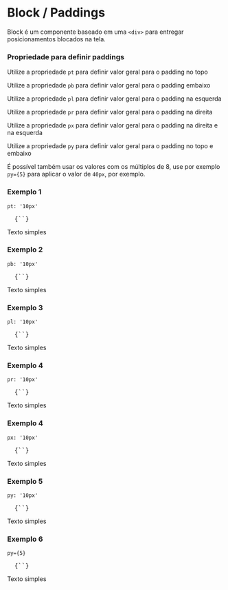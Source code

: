 

<Meta title="Block / Paddings" />

# Block / Paddings

<Space size={3} />

Block é um componente baseado em uma `<div>` para entregar posicionamentos blocados na tela.

<Space size={6} />

### Propriedade para definir paddings

<Space size={3} />

Utilize a propriedade `pt` para definir valor geral para o padding no topo

Utilize a propriedade `pb` para definir valor geral para o padding embaixo

Utilize a propriedade `pl` para definir valor geral para o padding na esquerda

Utilize a propriedade `pr` para definir valor geral para o padding na direita

Utilize a propriedade `px` para definir valor geral para o padding na direita e na esquerda

Utilize a propriedade `py` para definir valor geral para o padding no topo e embaixo

É possível também usar os valores com os múltiplos de 8, use por exemplo `py={5}` para aplicar o valor de `40px`, por exemplo.

<Space size={6} />

### Exemplo 1

`pt: '10px'`

<pre>
  <CodeBlock>{`<Block pt='10px'></Block>`}</CodeBlock>
</pre>

<Space size={3} />

<ThemeProvider theme={theme}>
  <Block 
    bgColor='primary2'
    fontColor='white'
    pt='10px'>
    Texto simples
  </Block>
</ThemeProvider>

<Space size={6} />

### Exemplo 2

`pb: '10px'`

<pre>
  <CodeBlock>{`<Block pb='10px'></Block>`}</CodeBlock>
</pre>

<Space size={3} />

<ThemeProvider theme={theme}>
  <Block 
    bgColor='primary2'
    fontColor='white'
    pb='10px'>
    Texto simples
  </Block>
</ThemeProvider>

<Space size={6} />

### Exemplo 3

`pl: '10px'`

<pre>
  <CodeBlock>{`<Block pl='10px'></Block>`}</CodeBlock>
</pre>

<Space size={3} />

<ThemeProvider theme={theme}>
  <Block 
    bgColor='primary2'
    fontColor='white'
    pl='10px'>
    Texto simples
  </Block>
</ThemeProvider>

<Space size={6} />

### Exemplo 4

`pr: '10px'`

<pre>
  <CodeBlock>{`<Block pr='10px'></Block>`}</CodeBlock>
</pre>

<Space size={3} />

<ThemeProvider theme={theme}>
  <Block 
    bgColor='primary2'
    fontColor='white'
    pr='10px'>
    Texto simples
  </Block>
</ThemeProvider>

<Space size={6} />

### Exemplo 4

`px: '10px'`

<pre>
  <CodeBlock>{`<Block px='10px'></Block>`}</CodeBlock>
</pre>

<Space size={3} />

<ThemeProvider theme={theme}>
  <Block 
    bgColor='primary2'
    fontColor='white'
    px='10px'>
    Texto simples
  </Block>
</ThemeProvider>

<Space size={6} />

### Exemplo 5

`py: '10px'`

<pre>
  <CodeBlock>{`<Block py='10px'></Block>`}</CodeBlock>
</pre>

<Space size={3} />

<ThemeProvider theme={theme}>
  <Block 
    bgColor='primary2'
    fontColor='white'
    py='10px'>
    Texto simples
  </Block>
</ThemeProvider>

### Exemplo 6

`py={5}`

<pre>
  <CodeBlock>{`<Block py={5}></Block>`}</CodeBlock>
</pre>

<Space size={3} />

<ThemeProvider theme={theme}>
  <Block 
    bgColor='primary2'
    fontColor='white'
    py={5}>
    Texto simples
  </Block>
</ThemeProvider>

